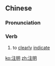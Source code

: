 {{also|註明}}
==Chinese==
{{zh-forms|t2=註明}}

===Pronunciation===
{{zh-pron
|m=zhùmíng
|c=zyu3 ming4
|h=pfs=chu-mìn
|mn=chù-bêng
|cat=v
}}

===Verb===
{{zh-verb}}

# to [[clearly]] [[indicate]]

[[ko:注明]]
[[zh:注明]]